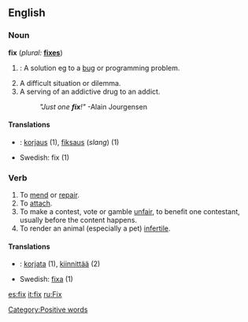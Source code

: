 ==English==

===Noun===
'''fix'''  (''plural:'' '''[[fixes]]''')
# {{computing}}: A solution eg to a [[bug]] or programming problem.
# A difficult situation or dilemma.
# A serving of an addictive drug to an addict.
#:''"Just one '''fix'''!"''  -Alain Jourgensen

====Translations====
*{{msg:fi}}: [[korjaus]] (1), [[fiksaus]] (''slang'') (1)
*Swedish: fix (1)

===Verb===
{{en-infl-irreg|fix|fixes|fixing|fixed|fixed}}
# To [[mend]] or [[repair]].
# To [[attach]].
# To make a contest, vote or gamble [[unfair]], to benefit one contestant, usually before the content happens.
# To render an animal (especially a pet) [[infertile]].

====Translations====
*{{msg:fi}}: [[korjata]] (1), [[kiinnittää]] (2)
*Swedish: [[fixa]] (1)

[[Category:Positive words]]

[[es:fix]]
[[it:fix]]
[[ru:Fix]]